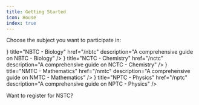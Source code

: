 ```yaml
---
title: Getting Started
icon: House
index: true
---
```


Choose the subject you want to participate in:

<Cards>
  <Card
    icon={<Microscope />}
    title="NBTC - Biology"
    href="/nbtc"
    description="A comprehensive guide on NBTC - Biology"
  />
  <Card
    icon={<Atom />}
    title="NCTC - Chemistry"
    href="/nctc"
    description="A comprehensive guide on NCTC - Chemistry"
  />
  <Card
    icon={<Calculator />}
    title="NMTC - Mathematics"
    href="/nmtc"
    description="A comprehensive guide on NMTC - Mathematics"
  />
  <Card
    icon={<Magnet />}
    title="NPTC - Physics"
    href="/nptc"
    description="A comprehensive guide on NPTC - Physics"
  />
</Cards>

Want to register for NSTC?
